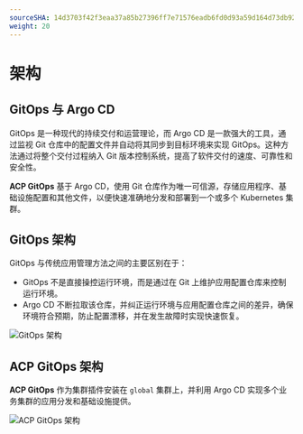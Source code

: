 ```yaml
---
sourceSHA: 14d3703f42f3eaa37a85b27396ff7e71576eadb6fd0d93a59d164d73db92aed0
weight: 20
---
```


# 架构

## GitOps 与 Argo CD

GitOps 是一种现代的持续交付和运营理论，而 Argo CD 是一款强大的工具，通过监视 Git 仓库中的配置文件并自动将其同步到目标环境来实现 GitOps。这种方法通过将整个交付过程纳入 Git 版本控制系统，提高了软件交付的速度、可靠性和安全性。

**ACP GitOps** 基于 Argo CD，使用 Git 仓库作为唯一可信源，存储应用程序、基础设施配置和其他文件，以便快速准确地分发和部署到一个或多个 Kubernetes 集群。

## GitOps 架构

GitOps 与传统应用管理方法之间的主要区别在于：

- GitOps 不是直接操控运行环境，而是通过在 Git 上维护应用配置仓库来控制运行环境。
- Argo CD 不断拉取该仓库，并纠正运行环境与应用配置仓库之间的差异，确保环境符合预期，防止配置漂移，并在发生故障时实现快速恢复。

![GitOps 架构](./assets/architecture_gitops.jpg "GitOps 架构")

## ACP GitOps 架构

**ACP GitOps** 作为集群插件安装在 `global` 集群上，并利用 Argo CD 实现多个业务集群的应用分发和基础设施提供。

![ACP GitOps 架构](./assets/architecture_alauda_gitops.png "ACP GitOps 架构")
